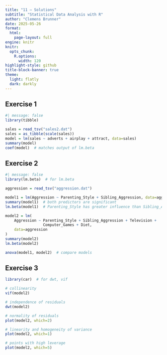 ```yaml
---
title: "11 – Solutions"
subtitle: "Statistical Data Analysis with R"
author: "Clemens Brunner"
date: 2025-05-26
format:
  html:
    page-layout: full
engine: knitr
knitr:
  opts_chunk: 
    R.options:
      width: 120
highlight-style: github
title-block-banner: true
theme:
  light: flatly
  dark: darkly
---
```


## Exercise 1

```r
#| message: false
library(tibble)

sales = read_tsv("sales2.dat")
sales = as_tibble(scale(sales))
model = lm(sales ~ adverts + airplay + attract, data=sales)
summary(model)
coef(model)  # matches output of lm.beta
```


## Exercise 2

```r
#| message: false
library(lm.beta)  # for lm.beta

aggression = read_tsv("aggression.dat")

model1 = lm(Aggression ~ Parenting_Style + Sibling_Aggression, data=aggression)
summary(model1)  # both predictors are significant
lm.beta(model1)  # Parenting_Style has greater influence than Sibling_Aggression

model2 = lm(
    Aggression ~ Parenting_Style + Sibling_Aggression + Television +
                 Computer_Games + Diet,
    data=aggression
)
summary(model2)
lm.beta(model2)

anova(model1, model2)  # compare models
```


## Exercise 3

```r
library(car)  # for dwt, vif

# collinearity
vif(model2)

# independence of residuals
dwt(model2)

# normality of residuals
plot(model2, which=2)

# linearity and homogeneity of variance
plot(model2, which=1)

# points with high leverage
plot(model2, which=5)
```

